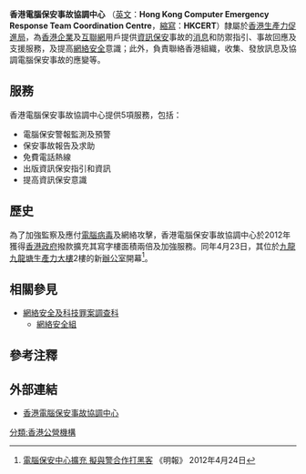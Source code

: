 {{香港公營機構基礎資訊
|中文機構名稱=香港電腦保安事故協調中心
|英文機構名稱=Hong Kong Computer Emergency Response Team Coordination Centre
|機構標誌=香港電腦事故保安協調中心標誌.jpg
|標誌大小=
|首長職銜=
|首長姓名=
|副首長職銜=
|副首長姓名=
|副首長職銜2=
|副首長姓名2=
|成立年份=2001年
|法律基礎=
|聯繫部門=[[香港生產力促進局|香港生產力促進局]]
|類型=法定機構轄下
|總部={{HK}}九龍九龍塘達之路78號生產力大樓1樓
|網站={{Official website|https://www.hkcert.org/tc|官方網站}}
}}

'''香港電腦保安事故協調中心''' （[[英文|英文]]：'''Hong Kong Computer Emergency Response Team Coordination Centre'''，[[縮寫|縮寫]]：'''HKCERT'''）隸屬於[[香港生產力促進局|香港生產力促進局]]，為[[香港|香港]][[企業|企業]]及[[互聯網|互聯網]]用戶提供[[資訊保安|資訊保安]]事故的[[消息|消息]]和防禦指引、事故回應及支援服務，及提高[[網絡安全|網絡安全]]意識；此外，負責聯絡香港組織，收集、發放訊息及協調電腦保安事故的應變等。

== 服務 ==
香港電腦保安事故協調中心提供5項服務，包括：

*電腦保安警報監測及預警
*保安事故報告及求助
*免費電話熱線
*出版資訊保安指引和資訊
*提高資訊保安意識

== 歷史 ==
為了加強監察及應付[[電腦病毒|電腦病毒]]及網絡攻擊，香港電腦保安事故協調中心於2012年獲得[[香港政府|香港政府]]撥款擴充其寫字樓面積兩倍及加強服務。同年4月23日，其位於[[九龍|九龍]][[九龍塘|九龍塘]][[生產力大樓|生產力大樓]]2樓的新[[辦公室|辦公室]]開幕<ref>[http://hk.news.yahoo.com/電腦保安中心擴充-擬與警合作打黑客-211521074.html 電腦保安中心擴充 擬與警合作打黑客] 《明報》 2012年4月24日</ref>。

== 相關參見 ==
*[[網絡安全及科技罪案調查科|網絡安全及科技罪案調查科]]
**[[網絡安全組|網絡安全組]]

== 參考注釋 ==
{{reflist}}

== 外部連結 ==
*[https://www.hkcert.org 香港電腦保安事故協調中心] {{Wayback|url=https://www.hkcert.org/ |date=20210429011012 }}

[[分類:香港公營機構|分類:香港公營機構]]